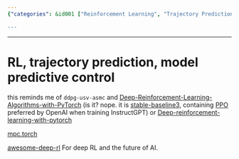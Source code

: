 ```yaml
---
{"categories": &id001 ["Reinforcement Learning", "Trajectory Prediction", "Model Predictive Control", "ddpg-usv-asmc", "Deep-Reinforcement-Learning-Algorithms-with-PyTorch", "stable-baselines3", "PPO"], "category": "Reinforcement Learning", "date": "2023-12-22 23:52:59", "description": "This article delves into Reinforcement Learning (RL), trajectory prediction, and model predictive control. It highlights related projects such as ddpg-usv-asmc, Deep-Reinforcement-Learning-Algorithms-with-PyTorch, stable-baselines3, and PPO. Additionally, it provides further resources for exploring deep RL.", "tags": *id001, "title": "RL, trajectory prediction, model predictive control"}

---
```


------

# RL, trajectory prediction, model predictive control

this reminds me of `ddpg-usv-asmc` and [Deep-Reinforcement-Learning-Algorithms-with-PyTorch](https://github.com/p-christ/Deep-Reinforcement-Learning-Algorithms-with-PyTorch) (is it? nope. it is [stable-baseline3](https://github.com/DLR-RM/stable-baselines3), containing [PPO](https://openai.com/blog/openai-baselines-ppo/) preferred by OpenAI when training InstructGPT) or [Deep-reinforcement-learning-with-pytorch](https://github.com/sweetice/Deep-reinforcement-learning-with-pytorch)

[mpc.torch](https://locuslab.github.io/mpc.pytorch/)

[awesome-deep-rl](https://github.com/tigerneil/awesome-deep-rl) For deep RL and the future of AI.

